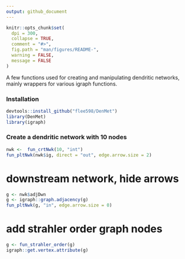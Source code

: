 ```yaml
---
output: github_document
---
```


<!-- README.md is generated from README.Rmd. Please edit that file -->

```r
knitr::opts_chunk$set(
  dpi = 300,
  collapse = TRUE,
  comment = "#>",
  fig.path = "man/figures/README-",
  warning = FALSE,
  message = FALSE 
)
```

<!-- badges: start -->
<!-- badges: end -->


A few functions used for creating and manipulating dendritic networks, mainly 
wrappers for various igraph functions. 

### Installation
```r
devtools::install_github("flee598/DenMet")
library(DenMet)
library(igraph)
```


### Create a dendritic network with 10 nodes
```r
nwk <-  fun_crtNwk(10, "int")
fun_pltNwk(nwk$ig, direct = "out", edge.arrow.size = 2)
```


# downstream network, hide arrows
```r
g <- nwk$adjDwn
g <- igraph::graph.adjacency(g)
fun_pltNwk(g, "in", edge.arrow.size = 0)
```

# add strahler order graph nodes
```r
g <- fun_strahler_order(g)
igraph::get.vertex.attribute(g)
```
